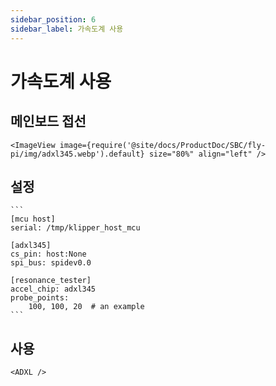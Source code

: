 ```yaml
---
sidebar_position: 6
sidebar_label: 가속도계 사용
---
```



# 가속도계 사용

## 메인보드 접선

    <ImageView image={require('@site/docs/ProductDoc/SBC/fly-pi/img/adxl345.webp').default} size="80%" align="left" />

## 설정

    ```
    [mcu host]
    serial: /tmp/klipper_host_mcu

    [adxl345]
    cs_pin: host:None
    spi_bus: spidev0.0

    [resonance_tester]
    accel_chip: adxl345
    probe_points:
        100, 100, 20  # an example
    ```

## 사용

    <ADXL />